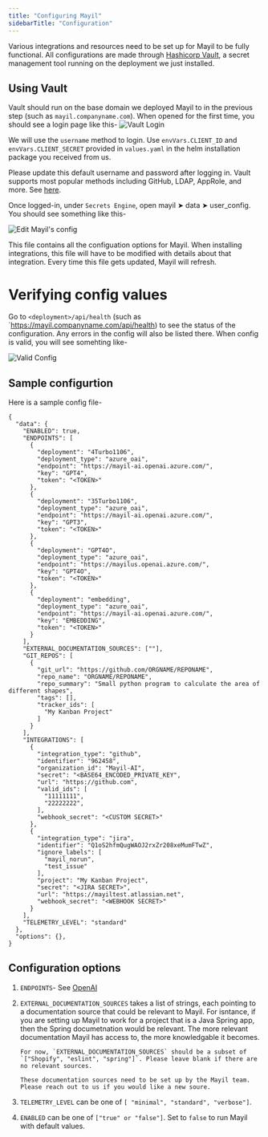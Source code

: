 ```yaml
---
title: "Configuring Mayil"
sidebarTitle: "Configuration"
---
```


Various integrations and resources need to be set up for Mayil to be fully functional. All configurations are made through [Hashicorp Vault](https://www.vaultproject.io/), a secret management tool running on the deployment we just installed.

## Using Vault

Vault should run on the base domain we deployed Mayil to in the previous step (such as `mayil.companyname.com`). When opened for the first time, you should see a login page like this-
![Vault Login](./selfhosting/vaultlogin.png)

We will use the `username` method to login. Use `envVars.CLIENT_ID` and `envVars.CLIENT_SECRET` provided in `values.yaml` in the helm installation package you received from us. 

Please update this default username and password after logging in. Vault supports most popular methods including GitHub, LDAP, AppRole, and more. See [here](https://developer.hashicorp.com/vault/docs/concepts/auth).


Once logged-in, under `Secrets Engine`, open mayil ➤ data ➤ user_config. You should see something like this-

![Edit Mayil's config](./selfhosting/vaultsecrets.png)

This file contains all the configuation options for Mayil. When installing integrations, this file will have to be modified with details about that integration. Every time this file gets updated, Mayil will refresh. 


# Verifying config values

Go to `<deployment>/api/health` (such as `https://mayil.companyname.com/api/health) to see the status of the configuration. Any errors in the config will also be listed there. When config is valid, you will see somehting like-

![Valid Config](./selfhosting/validconfig.png)


## Sample configurtion

Here is a sample config file-

```
{
  "data": {
    "ENABLED": true,
    "ENDPOINTS": [
      {
        "deployment": "4Turbo1106",
        "deployment_type": "azure_oai",
        "endpoint": "https://mayil-ai.openai.azure.com/",
        "key": "GPT4",
        "token": "<TOKEN>"
      },
      {
        "deployment": "35Turbo1106",
        "deployment_type": "azure_oai",
        "endpoint": "https://mayil-ai.openai.azure.com/",
        "key": "GPT3",
        "token": "<TOKEN>"
      },
      {
        "deployment": "GPT4O",
        "deployment_type": "azure_oai",
        "endpoint": "https://mayilus.openai.azure.com/",
        "key": "GPT4O",
        "token": "<TOKEN>"
      },
      {
        "deployment": "embedding",
        "deployment_type": "azure_oai",
        "endpoint": "https://mayil-ai.openai.azure.com/",
        "key": "EMBEDDING",
        "token": "<TOKEN>"
      }
    ],
    "EXTERNAL_DOCUMENTATION_SOURCES": [""],
    "GIT_REPOS": [
      {
        "git_url": "https://github.com/ORGNAME/REPONAME",
        "repo_name": "ORGNAME/REPONAME",
        "repo_summary": "Small python program to calculate the area of different shapes",
        "tags": [],
        "tracker_ids": [
          "My Kanban Project"
        ]
      }
    ],
    "INTEGRATIONS": [
      {
        "integration_type": "github",
        "identifier": "962458",
        "organization_id": "Mayil-AI",
        "secret": "<BASE64_ENCODED_PRIVATE_KEY",
        "url": "https://github.com",
        "valid_ids": [
          "11111111",
          "22222222",
        ],
        "webhook_secret": "<CUSTOM SECRET>"
      },
      {
        "integration_type": "jira",
        "identifier": "Q1oS2hfmQugWAOJ2rxZr208xeMumFTwZ",
        "ignore_labels": [
          "mayil_norun",
          "test_issue"
        ],
        "project": "My Kanban Project",
        "secret": "<JIRA SECRET>",
        "url": "https://mayiltest.atlassian.net",
        "webhook_secret": "<WEBHOOK SECRET>"
      }
    ],
    "TELEMETRY_LEVEL": "standard"
  },
  "options": {},
}
```

## Configuration options


1. `ENDPOINTS`- See [OpenAI](./openai)

1.  `EXTERNAL_DOCUMENTATION_SOURCES` takes a list of strings, each pointing to a documentation source that could be relevant to Mayil. 
        For isntance, if you are setting up Mayil to work for a project that is a Java Spring app, then the Spring documetnation would be relevant. The more relevant documentation Mayil has access to, the more knowledgable it becomes. 
        
        For now, `EXTERNAL_DOCUMENTATION_SOURCES` should be a subset of `["Shopify", "eslint", "spring"]`. Please leave blank if there are no relevant sources.

        These documentation sources need to be set up by the Mayil team. Please reach out to us if you would like a new soure.


1.  `TELEMETRY_LEVEL` can be one of `[ "minimal", "standard", "verbose"]`.
    
1. `ENABLED` can be one of `["true" or "false"]`. Set to `false` to run Mayil with default values. 
